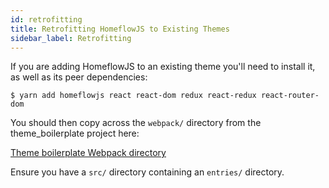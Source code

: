 ```yaml
---
id: retrofitting
title: Retrofitting HomeflowJS to Existing Themes
sidebar_label: Retrofitting
---
```


If you are adding HomeflowJS to an existing theme you'll need to install it, as well as its peer dependencies:

```
$ yarn add homeflowjs react react-dom redux react-redux react-router-dom
```

You should then copy across the `webpack/` directory from the theme_boilerplate project here:

[Theme boilerplate Webpack directory](https://bitbucket.org/homeflow_developers/theme_boilerplate/src/d5523db6f67cb5a405494a9af4c928b5659a93f4/webpack/)

Ensure you have a `src/` directory containing an `entries/` directory.
